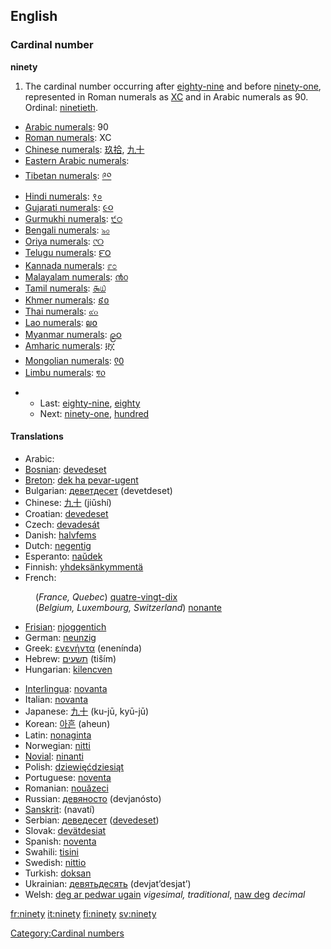 ==English==

===Cardinal number===
'''ninety'''

# The cardinal number occurring after [[eighty-nine]] and before [[ninety-one]], represented in Roman numerals as [[XC]] and in Arabic numerals as 90. Ordinal: [[ninetieth]].
*[[w:Arabic numerals|Arabic numerals]]: 90
*[[w:Roman numerals|Roman numerals]]: XC
*[[w:Chinese numerals|Chinese numerals]]: [[玖拾]], [[九十]]
*[[w:Eastern Arabic numerals|Eastern Arabic numerals]]: {{ARchar|[[٩٠]]}}
*[[w:Indian numerals|Tibetan numerals]]: [[༩༠]]
*[[w:Indian numerals|Hindi numerals]]: [[९०]]
*[[w:Indian numerals|Gujarati numerals]]: [[૯૦]]
*[[w:Indian numerals|Gurmukhi numerals]]: [[੯੦]]
*[[w:Indian numerals|Bengali numerals]]: [[৯০]]
*[[w:Indian numerals|Oriya numerals]]: [[୯୦]]
*[[w:Indian numerals|Telugu numerals]]: [[౯౦]]
*[[w:Indian numerals|Kannada numerals]]: [[೯೦]]
*[[w:Indian numerals|Malayalam numerals]]: [[൯൦]]
*[[w:Indian numerals|Tamil numerals]]: [[௯௰]]
*[[w:Khmer script|Khmer numerals]]: [[៩០]]
*[[w:Thai numerals|Thai numerals]]: [[๙๐]]
*[[w:Lao alphabet|Lao numerals]]: [[໙໐]]
*[[w:Burmese alphabet|Myanmar numerals]]: [[၉၀]]
*[[w:Amharic language|Amharic numerals]]: [[፱፲]]
*[[w:Mongolian alphabet|Mongolian numerals]]: [[᠙᠐]]
*[[w:Limbu language|Limbu numerals]]: [[᥏᥆]]

**Last: [[eighty-nine]], [[eighty]]
**Next: [[ninety-one]], [[hundred]]

====Translations====
{{top}}
*Arabic: {{ARchar|[[تسعين]]}} {{Unicode|(tísʕé:n)}}
*[[Bosnian]]: [[devedeset]]
*[[Breton]]: [[dek ha pevar-ugent]]
*Bulgarian: [[деветдесет]] (devetdeset)
*Chinese: [[九十]] (jiǔshí)
*Croatian: [[devedeset]]
*Czech: [[devadesát]]
*Danish: [[halvfems]]
*Dutch: [[negentig]] {{f}}
*Esperanto: [[naŭdek]]
*Finnish: [[yhdeksänkymmentä]]
*French:
:(''France, Quebec'') [[quatre-vingt-dix]]
:(''Belgium, Luxembourg, Switzerland'') [[nonante]]
*[[Frisian]]: [[njoggentich]]
*German: [[neunzig]] {{f}}
*Greek: [[ενενήντα]] (enenínda)
*Hebrew: [[תשעים]] (tiším)
*Hungarian: [[kilencven]]
{{mid}}
*[[Interlingua]]: [[novanta]]
*Italian: [[novanta]]
*Japanese: [[九十]] (ku-jū, kyū-jū)
*Korean: [[아흔]] (aheun)
*Latin: [[nonaginta]]
*Norwegian: [[nitti]]
*[[Novial]]: [[ninanti]]
*Polish: [[dziewięćdziesiąt]]
*Portuguese: [[noventa]]
*Romanian: [[nouăzeci]]
*Russian: [[девяносто]] (devjanósto)
*[[Sanskrit]]: (navatí)
*Serbian: [[деведесет]] ([[devedeset]])
*Slovak: [[devätdesiat]]
*Spanish: [[noventa]]
*Swahili: [[tisini]]
*Swedish: [[nittio]]
*Turkish: [[doksan]]
*Ukrainian: [[девятьдесять]] (devjat’desjat’)
*Welsh: [[deg ar pedwar ugain]] ''vigesimal, traditional'', [[naw deg]] ''decimal''
{{bottom}}

[[Category:Cardinal numbers]]

[[fr:ninety]]
[[it:ninety]]
[[fi:ninety]]
[[sv:ninety]]